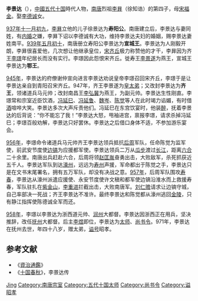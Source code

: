 {{Otheruses|other=名为徐景达的其他人物|徐景达}}

'''李景达'''（{{bd|924年||971年||catIdx=L}}），[[中國|中國]][[五代十国|五代十国]]時代人物，[[南唐|南唐]]烈祖[[李昪|李昪]]（徐知诰）的第四子，母[[宋福金|宋福金]]。娶[[李德诚|李德诚]]女。

[[937年|937年]][[十一月初九|十一月初九]]，[[李昪|李昪]]立他的儿子徐景达为'''寿阳公'''。南唐建立后，李景达与妻同姓，有[[内婚|内婚]]之嫌，李昪下诏以李德诚有大功，维持李景达夫妇的婚姻，赐李景达妻姓南平。[[939年|939年]][[五月初十|五月初十]]，南唐册立寿阳公李景达为'''宣城王'''。李景达为人刚毅开朗，李昪很喜爱他，几次想让他继承皇位，[[宋齐丘|宋齐丘]]极力称赞他的才干，李昪因为齐王[[李璟|李璟]]年纪居长而没有实行。李璟因此怨恨宋齐丘。徙寿王[[李景遂|李景遂]]为燕王，宣城王李景达为'''鄂王'''。

[[945年|945年]]，李景达的府僚谢仲宣向进言李景达劝说皇帝李璟召回宋齐丘，李璟于是让李景达亲自到青阳召宋齐丘。947年，齐王李景遂为[[皇太弟|皇太弟]]；又改封李景达为'''齐王'''，领诸道兵马元帅；改封南昌王[[李弘冀|李弘冀]]为燕王，为副元帅。李景达生性刚直。李璟常和宗室近臣饮酒，[[冯延巳|冯延巳]]、[[冯延鲁|冯延鲁]]、[[魏岑|魏岑]]、[[陈觉|陈觉]]等人在此时竭力谄媚，有时借[[酒|酒]]喧哗大笑。李景达多次大声斥责他们。冯延巳在东宫饮宴时，他装[[醉|醉]]，抚着李景达的后背说：“你不能忘了我！”李景达大怒，甩袖进宫，禀报李璟，请求杀掉冯延巳；李璟百般劝解，李景达只好罢休。李景达之后借口身体不适，不参加游乐宴会。

[[956年|956年]]，李璟命令诸道兵马元帅齐王李景达领兵抵抗[[后周|后周]]军队，任命陈觉为监军使，前武安节度使[[边镐|边镐]]为应援都军使。李景达领兵二万从[[瓜步|瓜步]]渡过[[长江|长江]]，距离[[六合|六合]]二十余里。南唐出兵赶赴六合，后周将领[[赵匡胤|赵匡胤]]奋勇出击，大败敌军，杀死抓获近五千人。李景达军队到达[[濠州|濠州]]，远远为[[寿州|寿州]]声援，军命都出于陈觉之手，李景达只是在文书末尾署名，拥有五万军队，却没有决战之意。[[957年|957年]]，后周军队围攻[[寿春|寿春]]，李景达从濠州派遣应援使、永安节度使许文稹和都军使边镐沿淮水而上救援寿春，军队驻扎在[[紫金山|紫金山]]，[[李重进|李重进]]拦截出击，大败南唐军。[[刘仁赡|刘仁赡]]请求让边镐守城，自己率部决一死战；齐王李景达不准许。最终李景达和陈觉都从濠州逃回[[金陵|金陵]]，只有静江指挥使陈德诚全军而还。

[[958年|958年]]，李璟以李景达为浙西道元帅、[[润州|润州]]大都督。李景达因浙西正在用兵，坚决推辞，改任[[抚州|抚州]]大都督。后主[[李煜|李煜]]即位，李景达为[[太师|太师]]、[[尚书令|尚书令]]。971年，李景达在抚州去世，年四十八岁，赠太弟，[[谥号|谥号]]昭孝。

== 参考文献 ==
*《[[資治通鑑|資治通鑑]]》
*《[[十国春秋|十国春秋]]》，李景达传

{{Authority control}}
{{DEFAULTSORT:Li李}}
[[Category:李姓|Jing]]
[[Category:南唐宗室|Category:南唐宗室]]
[[Category:五代十国太师|Category:五代十国太师]]
[[Category:尚书令|Category:尚书令]]
[[Category:谥昭孝|Category:谥昭孝]]